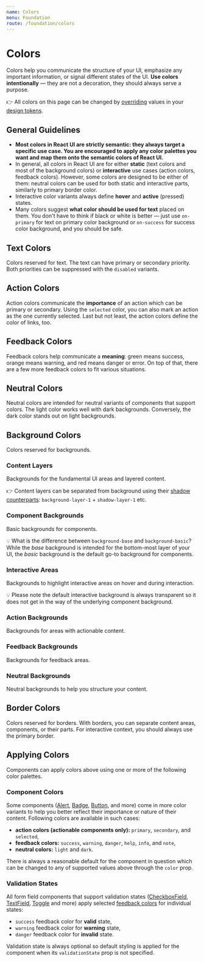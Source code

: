 ```yaml
---
name: Colors
menu: Foundation
route: /foundation/colors
---
```


# Colors


Colors help you communicate the structure of your UI, emphasize any important
information, or signal different states of the UI. **Use colors intentionally**
— they are not a decoration, they should always serve a purpose.

👉 All colors on this page can be changed by
[overriding](/customize/theming/overview) values in your
[design tokens](/foundation/design-tokens).

## General Guidelines

- **Most colors in React UI are strictly semantic: they always target a specific
  use case. You are encouraged to apply any color palettes you want and map them
  onto the semantic colors of React UI.**
- In general, all colors in React UI are for either **static** (text colors and
  most of the background colors) or **interactive** use cases (action colors,
  feedback colors). However, some colors are designed to be either of them:
  neutral colors can be used for both static and interactive parts, similarly to
  primary border color.
- Interactive color variants always define **hover** and **active** (pressed)
  states.
- Many colors suggest **what color should be used for text** placed on them. You
  don't have to think if black or white is better — just use `on-primary` for
  text on primary color background or `on-success` for success color background,
  and you should be safe.

## Text Colors

Colors reserved for text. The text can have primary or secondary priority. Both
priorities can be suppressed with the `disabled` variants.

<div>
  <Swatch color="text-primary" />
  <Swatch color="text-primary-disabled" />
  <Swatch color="text-secondary" />
  <Swatch color="text-secondary-disabled" />
</div>

## Action Colors

Action colors communicate the **importance** of an action which can be primary
or secondary. Using the `selected` color, you can also mark an action as the one
currently selected. Last but not least, the action colors define the color of
links, too.

<div>
  <Swatch color="action-primary" />
  <Swatch color="action-primary-hover" />
  <Swatch color="action-primary-active" />
  <Swatch color="action-on-primary" />
</div>
<div>
  <Swatch color="action-secondary" />
  <Swatch color="action-secondary-hover" />
  <Swatch color="action-secondary-active" />
  <Swatch color="action-on-secondary" />
</div>
<div>
  <Swatch color="action-selected" />
  <Swatch color="action-selected-hover" />
  <Swatch color="action-selected-active" />
  <Swatch color="action-on-selected" />
</div>
<div>
  <Swatch color="action-link" />
  <Swatch color="action-link-hover" />
  <Swatch color="action-link-active" />
</div>

## Feedback Colors

Feedback colors help communicate a **meaning**: green means success, orange
means warning, and red means danger or error. On top of that, there are a few
more feedback colors to fit various situations.

<div>
  <Swatch color="feedback-success" />
  <Swatch color="feedback-success-hover" />
  <Swatch color="feedback-success-active" />
  <Swatch color="feedback-on-success" />
</div>
<div>
  <Swatch color="feedback-warning" />
  <Swatch color="feedback-warning-hover" />
  <Swatch color="feedback-warning-active" />
  <Swatch color="feedback-on-warning" />
</div>
<div>
  <Swatch color="feedback-danger" />
  <Swatch color="feedback-danger-hover" />
  <Swatch color="feedback-danger-active" />
  <Swatch color="feedback-on-danger" />
</div>
<div>
  <Swatch color="feedback-help" />
  <Swatch color="feedback-help-hover" />
  <Swatch color="feedback-help-active" />
  <Swatch color="feedback-on-help" />
</div>
<div>
  <Swatch color="feedback-info" />
  <Swatch color="feedback-info-hover" />
  <Swatch color="feedback-info-active" />
  <Swatch color="feedback-on-info" />
</div>
<div>
  <Swatch color="feedback-note" />
  <Swatch color="feedback-note-hover" />
  <Swatch color="feedback-note-active" />
  <Swatch color="feedback-on-note" />
</div>

## Neutral Colors

Neutral colors are intended for neutral variants of components that support
colors. The light color works well with dark backgrounds. Conversely, the dark
color stands out on light backgrounds.

<div>
  <Swatch color="neutral-light" />
  <Swatch color="neutral-light-hover" />
  <Swatch color="neutral-light-active" />
  <Swatch color="neutral-on-light" />
</div>
<div>
  <Swatch color="neutral-dark" />
  <Swatch color="neutral-dark-hover" />
  <Swatch color="neutral-dark-active" />
  <Swatch color="neutral-on-dark" />
</div>

## Background Colors

Colors reserved for backgrounds.

### Content Layers

Backgrounds for the fundamental UI areas and layered content.

👉 Content layers can be separated from background using their
[shadow counterparts](/foundation/shadows): `background-layer-1` +
`shadow-layer-1` etc.

<div>
  <Swatch color="background-base" />
  <Swatch color="background-layer-1" />
  <Swatch color="background-layer-2" />
</div>

### Component Backgrounds

Basic backgrounds for components.

💡 What is the difference between `background-base` and `background-basic`?
While the _base_ background is intended for the bottom-most layer of your UI,
the _basic_ background is the default go-to background for components.

<div>
  <Swatch color="background-basic" />
  <Swatch color="background-disabled" />
</div>

### Interactive Areas

Backgrounds to highlight interactive areas on hover and during interaction.

💡 Please note the default interactive background is always transparent so it
does not get in the way of the underlying component background.

<div>
  <Swatch color="background-interactive" />
  <Swatch color="background-interactive-hover" />
  <Swatch color="background-interactive-active" />
</div>

### Action Backgrounds

Backgrounds for areas with actionable content.

<div>
  <Swatch color="background-primary" />
  <Swatch color="background-secondary" />
  <Swatch color="background-selected" />
</div>

### Feedback Backgrounds

Backgrounds for feedback areas.

<div>
  <Swatch color="background-success" />
  <Swatch color="background-warning" />
  <Swatch color="background-danger" />
  <Swatch color="background-help" />
  <Swatch color="background-info" />
  <Swatch color="background-note" />
</div>

### Neutral Backgrounds

Neutral backgrounds to help you structure your content.

<div>
  <Swatch color="background-light" />
  <Swatch color="background-dark" />
</div>

## Border Colors

Colors reserved for borders. With borders, you can separate content areas,
components, or their parts. For interactive context, you should always use the
primary border.

<div>
  <Swatch color="border-primary" />
  <Swatch color="border-primary-hover" />
  <Swatch color="border-primary-active" />
  <Swatch color="border-secondary" />
</div>

## Applying Colors

Components can apply colors above using one or more of the following color
palettes.

### Component Colors

Some components ([Alert](/components/alert), [Badge](/components/badge),
[Button](/components/button), and more) come in more color variants to help you
better reflect their importance or nature of their content. Following colors
are available in such cases:

- **action colors (actionable components only):** `primary`, `secondary`, and
  `selected`,
- **feedback colors:** `success`, `warning`, `danger`, `help`, `info`, and
  `note`,
- **neutral colors:** `light` and `dark`.

There is always a reasonable default for the component in question which can be
changed to any of supported values above through the `color` prop.

### Validation States

All form field components that support validation states
([CheckboxField](/components/checkbox-field),
[TextField](/components/text-field), [Toggle](/components/toggle) and more)
apply selected [feedback colors](#feedback-colors) for individual states:

- `success` feedback color for **valid** state,
- `warning` feedback color for **warning** state,
- `danger` feedback color for **invalid** state.

Validation state is always optional so default styling is applied for the
component when its `validationState` prop is not specified.
